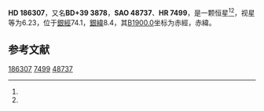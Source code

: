 {{Starbox begin
| name = HD 186307
}}
{{Starbox observe
| epoch = [[J2000.0|J2000.0]]
| constell = {{星座名待查}}<ref name=SIMBAD>{{cite web
 | url=http://simbad.u-strasbg.fr/simbad/sim-id?Ident=HR+7499
 | title=Pulsating variable Star
 | publisher=Centre de Données astronomiques de Strasbourg
 | work=SIMBAD
 | accessdate=2012-07-13
 | archive-date=2019-07-24
 | archive-url=https://web.archive.org/web/20190724212403/http://simbad.u-strasbg.fr/simbad/sim-id%3FIdent%3DHR%2B7499
 | dead-url=no
 }}</ref><ref name=DATA>{{cite web
 | url=http://vizier.u-strasbg.fr/viz-bin/VizieR-5?-out.add=.&-source=5050&-corr=PK=HR&-out.max=9999&HR=7499
 | title=VizieR Detailed Page
 | accessdate=2012-07-13
 | archive-date=2016-03-04
 | archive-url=https://web.archive.org/web/20160304142353/http://vizier.u-strasbg.fr/viz-bin/VizieR-5?-out.add=.&-source=5050&-corr=PK=HR&-out.max=9999&HR=7499
 | dead-url=no
 }}</ref>
| 星官 = 
| ra = {{RA|19|41|57.5}}<ref name=SIMBAD /><ref name=DATA />
| dec = {{DEC|+40|15|14}}<ref name=SIMBAD /><ref name=DATA />
| appmag_v = 6.23<ref name=SIMBAD /><ref name=DATA />
}}
{{Starbox character
| class = A6V<ref name=SIMBAD /><ref name=DATA />
| b-v = 0.18<ref name=SIMBAD /><ref name=DATA />
| u-b = 0.05<ref name=SIMBAD /><ref name=DATA />
| r-i = <ref name=SIMBAD /><ref name=DATA />
| variable = 
}}
{{Starbox astrometry
| radial_v = 0.05
| prop_mo_ra = -32
| parallax = 0.006
| p_error = 
}}
{{Starbox catalog
| names =BD+39 3878，[[SAO星表|SAO]] 48737，[[HD星表|HD]] 186307，[[HR星表|HR]] 7499}}
{{Starbox reference |Simbad=HR+7499}}
{{Starbox end}}

'''HD 186307'''，又名'''BD+39 3878'''，'''SAO 48737'''、'''HR 7499'''，是一颗恒星<ref name=SIMBAD /><ref name=DATA />，视星等为6.23，位于[[銀道座標系|銀經]]74.1，[[銀道座標系|銀緯]]8.4，其[[B1900.0|B1900.0]]坐标为赤經{{RA|19|38|32.3}}，赤緯{{DEC|+40|8.4|3}}。

== 参考文献 ==
{{reflist}}

{{star-stub}}

[[Category:HD和HDE天體|186307]]
[[Category:HR天體|7499]]
[[Category:SAO天體|48737]]
